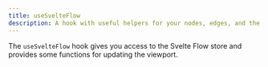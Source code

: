 ```yaml
---
title: useSvelteFlow
description: A hook with useful helpers for your nodes, edges, and the viewport
---
```



The `useSvelteFlow` hook gives you access to the Svelte Flow store and provides some functions for updating the viewport.

<RemoteCodeViewer
  route="examples/misc/use-svelte-flow"
  framework="svelte"
  activeFile="Flow.svelte"
/>
